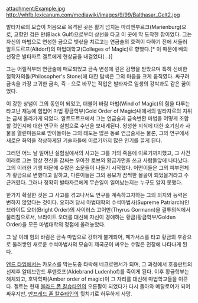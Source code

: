 {{{+1 '''Balthasar Gelt, Supreme Patriarch'''}}}
{{{+1 '''발타자르 겔트, 수석 마법사'''}}}

attachment:Example.jpg
http://whfb.lexicanum.com/mediawiki/images/9/99/Balthasar_Gelt2.jpg

발타자르의 모습이 처음으로 목격된 곳은 활기 넘치는 마리엔부르크(Marienburg)으로, 고향인 검은 만(Black Gulf)으로부터 상선을 타고 이 곳에 막 도착한 참이었다. 그는 자신의 마법으로 연성한 금으로 뱃삯을 치르고는 연금술의 효력이 다하기 전에 서둘러 알트도르프(Altdorf)의 마법대학교(Colleges of Magic)로 향했다.[* 이 때문에 배의 선장은 발타자르 겔트에게 현상금을 내걸었다(...)]

그는 어릴적부터 연금술에 매료되었고 금속 변성에 깊은 감명을 받았으며 특히 신비한 철학자의돌(Philosopher's Stone)에 대한 탐색은 그의 마음을 크게 움직였다. 싸구려 금속을 가장 고귀한 금속, 즉 - {{{#Gold '''순금 (Gold)'''}}}으로 바꾸는 작업은 발타자르 일생의 강박과도 같은 꿈이었다. 
 
이 강한 상념이 그의 동인이 되었고, 더불어 바람 마법(Wind of Magic)의 힘을 다루는 타고난 재능에 힘입어 마법 황금학부(Gold Order of Magic)내에서의 발타자르의 지위는 금새 올라가게 되었다. 알트도르프에서 그는 연금술과 금속변환 마법을 어떻게 조합할 것인지에 대한 연구와 실험으로 수년을 보내게된다. 왕성한 지식에 대한 호기심과 사물을 열린마음으로 받아들이는 그의 태도는 많은 동료 연금술사는 물론, 그의 연구에서 새로운 화약을 착상하게된 기술자들에 이르기까지 많은 인기를 끌게 된다. 

그러던 어느 날 일어난 실험실에서의 사고는 그를 거의 죽음에 이르기까지했고, 그 사건 이래로 그는 항상 전신을 감싸는 우아한 로브와 황금가면을 쓰고 사람들앞에 나타났다. 그의 이러한 기행 때문에 수많은 소문들이 나돌기 시작했다. 어떤이들은 그의 피부전체가 황금으로 변했다고 말하고, 다른이들은 그의 용모가 끔찍한 몰골이 되었을거라고 수근거렸다. 그러나 정확히 발타자르에게 무슨일이 일어났는지는 누구도 알지 못했다. 

한가지 확실한 것은 그 사고를 겪고나서도  연구를 계속하고자하는 그의 의지와 능력은 변하지 않았다는 것이다. 
오히려 당시 마법대학의 수석마법사(Supreme Patriarch)인 브라이트 오더(Bright Order)의 사이러스 고어만(Thyrus Gormann)을 결투의식에서 물리침으로서, 브라이트 오더를 대신해 자신이 경애하는 황금(황금학부/Golden Order)을 모든 마법대학의 정점에 올려놓았다. 

그 날 이래 힘의 바람은 금속 마법으로 강하게 불게되어, 페가서스를 타고 황금의 후광으로 둘러쌓인 새로운 수석마법사의 모습이 제국군이 싸우는 수많은 전장에 나타나게 된다. 

[[엔드 타임]]에서는 카오스를 막는도중 타락해 네크로맨서가 되며, 그 과정에서 호흘란트의 선제후 알데브란드 루덴호프(Aldebrand Ludenhof)를 죽이게 된다. 이후 황금학부는 해체되고, 호박학파(Amber order of magic)이 그 자리를 대신해 마법학교들을 이끈다. 겔트는 현재 [[블라드 폰 칼슈타인]]의 오른팔이 되었다가 다시 돌아와 메탈로어가 되어 싸우지만, [[만프레드 폰 칼슈타인]]의 뒷치기로 허무하게 사망.

